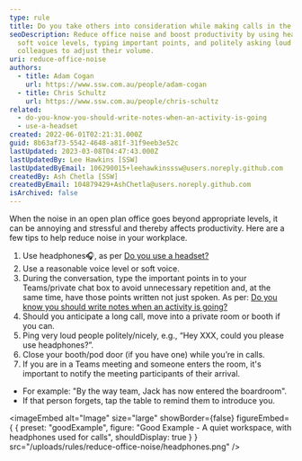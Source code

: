 ```yaml
---
type: rule
title: Do you take others into consideration while making calls in the office?
seoDescription: Reduce office noise and boost productivity by using headphones,
  soft voice levels, typing important points, and politely asking loud
  colleagues to adjust their volume.
uri: reduce-office-noise
authors:
  - title: Adam Cogan
    url: https://www.ssw.com.au/people/adam-cogan
  - title: Chris Schultz
    url: https://www.ssw.com.au/people/chris-schultz
related:
  - do-you-know-you-should-write-notes-when-an-activity-is-going
  - use-a-headset
created: 2022-06-01T02:21:31.000Z
guid: 8b63af73-5542-4648-a81f-31f9eeb3e52c
lastUpdated: 2023-03-08T04:47:43.000Z
lastUpdatedBy: Lee Hawkins [SSW]
lastUpdatedByEmail: 106290015+leehawkinsssw@users.noreply.github.com
createdBy: Ash Chetla [SSW]
createdByEmail: 104879429+AshChetla@users.noreply.github.com
isArchived: false
---
```

When the noise in an open plan office goes beyond appropriate levels, it can be annoying and stressful and thereby affects productivity. Here are a few tips to help reduce noise in your workplace.

1. Use headphones🎧, as per [Do you use a headset?](https://www.ssw.com.au/rules/use-a-headset/)
2. Use a reasonable voice level or soft voice.
3. During the conversation, type the important points in to your Teams/private chat box to avoid unnecessary repetition and, at the same time, have those points written not just spoken. As per: [Do you know you should write notes when an activity is going?](https://www.ssw.com.au/rules/do-you-know-you-should-write-notes-when-an-activity-is-going/)
4. Should you anticipate a long call, move into a private room or booth if you can.
5. Ping very loud people politely/nicely, e.g., “Hey XXX, could you please use headphones?”.
6. Close your booth/pod door (if you have one) while you’re in calls.
7. If you are in a Teams meeting and someone enters the room, it's important to notify the meeting participants of their arrival.
- For example: "By the way team, Jack has now entered the boardroom".
- If that person forgets, tap the table to remind them to introduce you.

<imageEmbed
  alt="Image"
  size="large"
  showBorder={false}
  figureEmbed={ {
    preset: "goodExample",
    figure: "Good Example - A quiet workspace, with headphones used for calls",
    shouldDisplay: true
  } }
  src="/uploads/rules/reduce-office-noise/headphones.png"
/>

